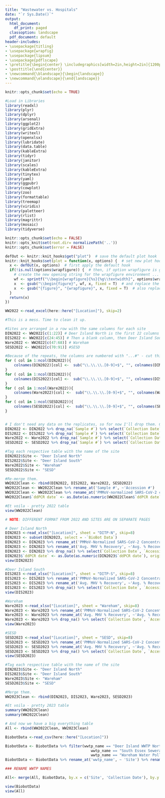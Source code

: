 ---
title: "Wastewater vs. Hospitals"
date: "`r Sys.Date()`"
output:
  html_document:
    df_print: paged
  classoption: landscape
  pdf_document: default
header-includes:
- \usepackage{titling}
- \usepackage{wrapfig}
- \usepackage{lipsum}
- \usepackage{pdflscape}
- \pretitle{\begin{center} \includegraphics[width=2in,height=2in]{1200px-MassDPH_svg.png}\LARGE\\}
- \posttitle{\end{center}}
- \newcommand{\blandscape}{\begin{landscape}}
- \newcommand{\elandscape}{\end{landscape}}
---

```{r setup, include=FALSE}

knitr::opts_chunk$set(echo = TRUE)

#Load in Libraries
library(readxl)
library(plyr)
library(dplyr)
library(arsenal)
library(ggplot2)
library(gridExtra)
library(writexl)
library(openxlsx)
library(lubridate) 
library(data.table)
library(kableExtra)
library(tidyr)
library(janitor)
library(scales)
library(kableExtra)
library(tinytex)
library(yaml)
library(ggpubr)
library(cowplot)
library(zoo)
library(formattable)
library(treemap)
library(viridis)
library(paletteer)
library(rlist)
library(magrittr)
library(mosaic)
library(tidyverse)

```

```{r, include = FALSE}

knitr::opts_chunk$set(echo = FALSE)
knitr::opts_knit$set(root.dir= normalizePath('..'))
knitr::opts_chunk$set(error = FALSE)

defOut <- knitr::knit_hooks$get("plot")  # save the default plot hook 
knitr::knit_hooks$set(plot = function(x, options) {  # set new plot hook ...
  x <- defOut(x, options)  # first apply the default hook
  if(!is.null(options$wrapfigure)) {  # then, if option wrapfigure is given ...
    # create the new opening string for the wrapfigure environment ...
    wf <- sprintf("\\begin{wrapfigure}{%s}{%g\\textwidth}", options$wrapfigure[[1]], options$wrapfigure[[2]])
    x  <- gsub("\\begin{figure}", wf, x, fixed = T)  # and replace the default one with it.
    x  <- gsub("{figure}", "{wrapfigure}", x, fixed = T)  # also replace the environment ending
  }
  return(x)
})
```

```{r data import 2022, echo=FALSE , warning=FALSE, message=FALSE, results = "asis", type = 'latex'}

WW2022 <-read_excel(here::here("[Location]"), skip=2)

#This is a mess. Time to clean it up.

#Sites are arranged in a row with the same columns for each site
DIN2022 <- WW2022[c(1:22)] # Deer Island North is the first 22 columns
DIS2022 <- WW2022[c(24:45)] # Then a blank column, then Deer Island South 
Ware2022 <- WW2022[c(47:68)] # Wareham
SESD2022 <- WW2022[c(70:91)] #SESD

#Because of the repeats, the columns are numbered with "...#" - cut this off
for ( col in 1:ncol(DIN2022)){
    colnames(DIN2022)[col] <-  sub("\\.\\.\\.[0-9]+$", "", colnames(DIN2022)[col]) #I can't believe that worked :)
}
for ( col in 1:ncol(DIS2022)){
    colnames(DIS2022)[col] <-  sub("\\.\\.\\.[0-9]+$", "", colnames(DIS2022)[col]) 
}
for ( col in 1:ncol(Ware2022)){
    colnames(Ware2022)[col] <-  sub("\\.\\.\\.[0-9]+$", "", colnames(Ware2022)[col]) 
}
for ( col in 1:ncol(SESD2022)){
    colnames(SESD2022)[col] <-  sub("\\.\\.\\.[0-9]+$", "", colnames(SESD2022)[col]) 
}


# I don't need any data on the replicates, so for now I'll drop them. Clear up the large number of columns also
DIN2022 <- DIN2022 %>% drop_na(`Sample #`) %>% select(`Collection Date`, `Sample #`, Analyst, `ddPCR date`, `PMMoV-normalized SARS-CoV-2 concentration`, `Avg. % Recovery MHV`)
DIS2022 <- DIS2022 %>% drop_na(`Sample #`) %>% select(`Collection Date`, `Sample #`, Analyst, `ddPCR date`, `PMMoV-normalized SARS-CoV-2 concentration`, `Avg. % Recovery MHV`)
Ware2022 <- Ware2022 %>% drop_na(`Sample #`) %>% select(`Collection Date`, `Sample #`, Analyst, `ddPCR date`, `PMMoV-normalized SARS-CoV-2 concentration`, `Avg. % Recovery MHV`)
SESD2022 <- SESD2022 %>% drop_na(`Sample #`) %>% select(`Collection Date`, `Sample #`, Analyst, `ddPCR date`, `PMMoV-normalized SARS-CoV-2 concentration`, `Avg. % Recovery MHV`)

#Tag each respective table with the name of the site
DIN2022$Site <- "Deer Island North"
DIS2022$Site <- "Deer Island South"
Ware2022$Site <- "Wareham"
SESD2022$Site <- "SESD"

#Re-merge them. 
WW2022Clean <- rbind(DIN2022, DIS2022, Ware2022, SESD2022)
WW2022Clean <- WW2022Clean %>% rename_at('Sample #', ~'Accession #')
WW2022Clean <- WW2022Clean %>% rename_at('PMMoV-normalized SARS-CoV-2 concentration', ~'PMMoV-Normalized SARS-CoV-2 Concentration')
WW2022Clean$`ddPCR date` <- as.Date(as.numeric(WW2022Clean$`ddPCR date`), origin = "1899-12-30")

#Et voila - pretty 2022 table
view(WW2022Clean)
```

```{r data import 2023, echo=FALSE , warning=FALSE, message=FALSE, results = "asis", type = 'latex'}

# NOTE: DIFFERENT FORMAT FROM 2022 AND SITES ARE ON SEPARATE PAGES

# Deer Island North
DIN2023 <-read_xlsx("[Location]", sheet = "DITP-N", skip=8)
DIN2023 <- subset(DIN2023, select = -`BioBot Data`)
DIN2023 <- DIN2023 %>% rename_at('PMMoV-Normalized SARS-CoV-2 Concentration\r\n(Copies /L)', ~'PMMoV-Normalized SARS-CoV-2 Concentration')
DIN2023 <- DIN2023 %>% rename_at('Avg. MHV % Recovery', ~'Avg. % Recovery MHV')
DIN2023 <- DIN2023 %>% drop_na() %>% select(`Collection Date`, `Accession #`, Analyst, `ddPCR date`, `PMMoV-Normalized SARS-CoV-2 Concentration`, `Avg. % Recovery MHV`)
DIN2023$`ddPCR date` <- as.Date(as.numeric(DIN2023$`ddPCR date`), origin = "1899-12-30")
view(DIN2023)

#Deer Island South
DIS2023 <-read_xlsx("[Location]", sheet = "DITP-S", skip=8)
DIS2023 <- DIS2023 %>% rename_at('PMMoV-Normalized SARS-CoV-2 Concentration\r\n(Copies /L)', ~'PMMoV-Normalized SARS-CoV-2 Concentration')
DIS2023 <- DIS2023 %>% rename_at('Avg. MHV % Recovery', ~'Avg. % Recovery MHV')
DIS2023 <- DIS2023 %>% drop_na() %>% select(`Collection Date`, `Accession #`, Analyst, `ddPCR date`, `PMMoV-Normalized SARS-CoV-2 Concentration`, `Avg. % Recovery MHV`)
view(DIS2023)

#Wareham
Ware2023 <-read_xlsx("[Location]", sheet = "Wareham", skip=8)
Ware2023 <- Ware2023 %>% rename_at('PMMoV-Normalized SARS-CoV-2 Concentration\r\n(Copies /L)', ~'PMMoV-Normalized SARS-CoV-2 Concentration')
Ware2023 <- Ware2023 %>% rename_at('Avg. MHV % Recovery', ~'Avg. % Recovery MHV')
Ware2023 <- Ware2023 %>% drop_na() %>% select(`Collection Date`, `Accession #`, Analyst, `ddPCR date`, `PMMoV-Normalized SARS-CoV-2 Concentration`, `Avg. % Recovery MHV`)
view(Ware2023)

#SESD
SESD2023 <-read_xlsx("[Location]", sheet = "SESD", skip=8)
SESD2023 <- SESD2023 %>% rename_at('PMMoV-Normalized SARS-CoV-2 Concentration\r\n(Copies /L)', ~'PMMoV-Normalized SARS-CoV-2 Concentration')
SESD2023 <- SESD2023 %>% rename_at('Avg. MHV % Recovery', ~'Avg. % Recovery MHV')
SESD2023 <- SESD2023 %>% drop_na() %>% select(`Collection Date`, `Accession #`, Analyst, `ddPCR date`, `PMMoV-Normalized SARS-CoV-2 Concentration`, `Avg. % Recovery MHV`)
view(SESD2023)

#Tag each respective table with the name of the site
DIN2023$Site <- "Deer Island North"
DIS2023$Site <- "Deer Island South"
Ware2023$Site <- "Wareham"
SESD2023$Site <- "SESD"

#Merge them. 
WW2023Clean <- rbind(DIN2023, DIS2023, Ware2023, SESD2023)

#Et voila - pretty 2023 table
summary(WW2023Clean)
summary(WW2022Clean)

# And now we have a big everything table
All <- rbind(WW2022Clean, WW2023Clean)
```


```{r connect to biobot data, echo=FALSE , warning=FALSE, message=FALSE, results = "asis", type = 'latex'}

BiobotData <-read_csv(here::here("[Location]"))

BiobotData <- BiobotData %>% filter(wwtp_name == "Deer Island WWTP North System" | wwtp_name == "Deer Island WWTP South System" | 
                                       wwtp_name == "South Essex Sewerage District - Peabody-Salem Pump Station" |
                                       wwtp_name == "Wareham Water Pollution Control Facility") %>% select(wwtp_name, sample_collect_date, pcr_target_avg_conc)
BiobotData <- BiobotData %>% rename_at('wwtp_name', ~ 'Site') %>% rename_at('sample_collect_date', ~'Collection Date') %>% rename_at('pcr_target_avg_conc', ~'Biobot Concentration')

### RENAME WWTP NAMES

All<- merge(All, BiobotData, by.x = c('Site', 'Collection Date'), by.y = c('Site', 'Collection Date'), all.X = TRUE) #WGS accessions to clin micro data

view(BiobotData)
view(All)
```
